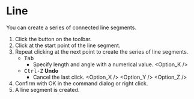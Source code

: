 
# Line

<Reference shortcut="Shift-A" command="Line" button="Toolbar" />

You can create a series of connected line segments.

1. Click the button <ButtonIcon type="button-line" /> on the toolbar.
2. Click at the start point of the line segment.
3. Repeat clicking at the next point to create the series of line segments.
   - <kbd>Tab</kbd> 
      - Specify length and angle with a numerical value.
   <Option_K />
   - <kbd>Ctrl-Z</kbd> **Undo**
      - Cancel the last click.
   <Option_X />
   <Option_Y />
   <Option_Z />
4. Confirm with OK in the command dialog or right click.
5. A line segment is created.

